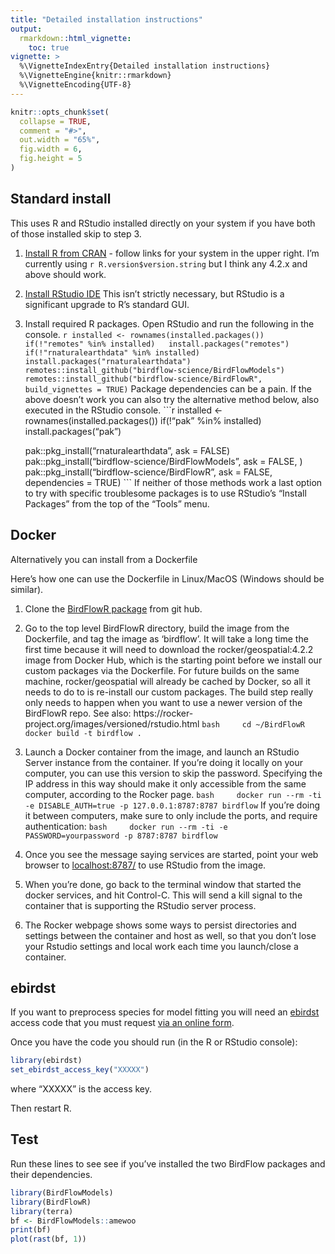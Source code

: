 ```yaml
---
title: "Detailed installation instructions"
output: 
  rmarkdown::html_vignette:
    toc: true
vignette: >
  %\VignetteIndexEntry{Detailed installation instructions}
  %\VignetteEngine{knitr::rmarkdown}
  %\VignetteEncoding{UTF-8}
---
```


```r
knitr::opts_chunk$set(
  collapse = TRUE,
  comment = "#>",
  out.width = "65%",
  fig.width = 6,
  fig.height = 5
)
```

## Standard install

This uses R and RStudio installed directly on your system if you have both of those installed skip to step 3.

1. [Install R from CRAN](https://cran.r-project.org/) - follow links for your system in the 
  upper right.  I'm currently using `r R.version$version.string` but I think any 
  4.2.x and above should work.

1. [Install RStudio IDE](https://posit.co/download/rstudio-desktop/) This isn't strictly necessary, but RStudio is a significant upgrade to R's standard GUI.

1. Install required R packages.
  Open RStudio and run the following in the console.
    ```r
installed <- rownames(installed.packages())
if(!"remotes" %in% installed)
  install.packages("remotes")
if(!"rnaturalearthdata" %in% installed)
  install.packages("rnaturalearthdata")
remotes::install_github("birdflow-science/BirdFlowModels")  
remotes::install_github("birdflow-science/BirdFlowR", build_vignettes = TRUE)
    ```
   Package dependencies can be a pain. If the above doesn't work you can also try the alternative method below, also executed in the RStudio console.
    ```r
    installed <- rownames(installed.packages())
    if(!"pak" %in% installed)
      install.packages("pak")
    
    pak::pkg_install("rnaturalearthdata", ask = FALSE)
    pak::pkg_install("birdflow-science/BirdFlowModels", ask = FALSE, )
    pak::pkg_install("birdflow-science/BirdFlowR", ask = FALSE, 
                     dependencies = TRUE)
    ```
   If neither of those methods work a last option to try with specific 
   troublesome packages is to use RStudio's "Install Packages" from the top 
   of the "Tools" menu.

## Docker

Alternatively you can install from a Dockerfile

Here's how one can use the Dockerfile in Linux/MacOS (Windows should be similar).

1. Clone the [BirdFlowR package](https://github.com/birdflow-science/BirdFlowR) from git hub.

1. Go to the top level BirdFlowR directory, build the image from the Dockerfile, and tag the image as 'birdflow'.  It will take a long time the first time because it will need to download the rocker/geospatial:4.2.2 image from Docker Hub, which is the starting point before we install our custom packages via the Dockerfile.  For future builds on the same machine, rocker/geospatial will already be cached by Docker, so all it needs to do to is re-install our custom packages. The build step really only needs to happen when you want to use a newer version of the BirdFlowR repo. See also: https://rocker-project.org/images/versioned/rstudio.html
    ```bash
    cd ~/BirdFlowR
    docker build -t birdflow .
    ```
1. Launch a Docker container from the image, and launch an RStudio Server instance from the container.  If you're doing it locally on your computer, you can use this version to skip the password. Specifying the IP address in this way should make it only accessible from the same computer, according to the Rocker page.
    ```bash
    docker run --rm -ti -e DISABLE_AUTH=true -p 127.0.0.1:8787:8787 birdflow
    ```
    If you're doing it between computers, make sure to only include the ports, and require authentication:
    ```bash
    docker run --rm -ti -e PASSWORD=yourpassword -p 8787:8787 birdflow
    ```
1. Once you see the message saying services are started, point your web browser to [localhost:8787/](localhost:8787/) to use RStudio from the image.

1. When you're done, go back to the terminal window that started the docker services, and hit Control-C.  This will send a kill signal to the container that is supporting the RStudio server process.

1. The Rocker webpage shows some ways to persist directories and settings between the container and host as well, so that you don't lose your Rstudio settings and local work each time you launch/close a container.

## ebirdst

If you want to preprocess species for model fitting you will need an  [ebirdst](https://ebird.github.io/ebirdst/) access code that you must request [via an online form](https://ebird.org/st/request).  

Once you have the code you should run (in the R or RStudio console):
```r
library(ebirdst)
set_ebirdst_access_key("XXXXX")
```
where "XXXXX" is the access key.

Then restart R.

## Test

Run these lines to see see if you've installed the two BirdFlow packages and their dependencies.
```r
library(BirdFlowModels)
library(BirdFlowR)
library(terra)
bf <- BirdFlowModels::amewoo
print(bf)
plot(rast(bf, 1))
```

